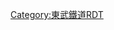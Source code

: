 {{Routemap|inline=<includeonly>yes</includeonly>|collapse=yes|title=宇都宮線|title-bg=#681155|title-color=white|map=
HST~~37.5~~[[南栗橋站|南栗橋]]
LSTR~~ ~~[[日光線 (東武鐵道)|日光線]]
\\hSTR\hSTR+l\STRq~~ ~~JR東：[[兩毛線]]
\\hBHF!~HUBaq\hBHF!~HUBq\uexKBHFaq!~HUBeq~~3.0~~TN-11 '''[[栃木站|栃木]]'''
\hSTR\hSTR~~ ~~''{{link-ja|鍋山人車鐵道|鍋山人車鉄道}}''
\hKRZW\hKRZW~~ ~~{{link-ja|巴波川|巴波川}}
STRq\hKRZho\hSTRr
\ABZgl\STR+r
\BHF!~HUBaq\BHF!~HUBeq~~0.0~~TN-12 '''[[新栃木站|新栃木]]'''
\\STR\ABZgl\STRq~~ ~~日光線
\\ABZgl\ABZql\KDSTeq~~ ~~{{link-ja|南栗橋車輛管區|南栗橋車両管区|南栗橋車輛管區新栃木出張所}}
BHF~~2.0~~TN-31 '''[[野州平川站|野州平川]]'''
BHF~~3.9~~TN-32 '''[[野州大塚站|野州大塚]]'''
eDST~~ ~~''柳原信號所''
hKRZWae~~ ~~{{link-ja|思川 (栃木縣)|思川 (栃木県)|思川}}
BHF~~7.3~~TN-33 '''[[壬生站|壬生]]'''
hKRZWae~~ ~~{{link-ja|黑川 (利根川水系)|黒川 (利根川水系)|黑川}}
BUE~~ ~~[[國道352號]]
BHF~~10.8~~TN-34 '''[[國谷站|國谷]]'''
SKRZ-Au~~ ~~[[北關東自動車道]]
BHF~~12.6~~TN-35 '''[[玩具町站|玩具町]]'''
BHF~~14.8~~TN-36 '''[[安塚站|安塚]]'''
hKRZWae~~ ~~{{link-ja|姿川|姿川}}
SBRÜCKE~~ ~~{{link-ja|國道121號|国道121号}}（{{link-ja|宇都宮環狀道路|宇都宮環状道路}}）
BHF~~18.3~~TN-37 '''[[西川田站|西川田]]'''
\eABZgl\exSTRq~~ ~~''{{link-ja|大谷線|東武大谷線}}''
BHF~~20.3~~TN-38 '''[[江曾島站|江曾島]]'''
\KRZo\HSTq~~ ~~[[鶴田站|鶴田]]
STR~~ ~~JR東：[[日光線]]
BHF~~22.1~~TN-39 '''[[南宇都宮站|南宇都宮]]'''
hSTRae~~ ~~[[國道119號 (日本)|國道119號]]（[[日光街道]]）
eBHF~~23.2~~''{{link-ja|花房町站|花房町駅|花房町}}''~~-1954
KBHFe~~24.3~~TN-40 '''[[東武宇都宮站|東武宇都宮]]'''
|bottom={{navbar|東武鐵道RDT/宇都宮線}}
}}<noinclude>{{rdt intro|[[宇都宮線 (東武鐵道)|東武鐵道宇都宮線]]}}

[[Category:東武鐵道RDT]]
[[Category:宇都宮線 (東武鐵道)| ]]

</noinclude>